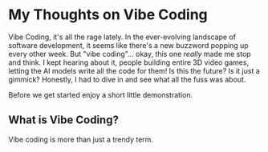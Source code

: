 # My Thoughts on Vibe Coding


Vibe Coding, it's all the rage lately. In the ever-evolving landscape of software development, it seems like there's a new buzzword popping up every other week. But "vibe coding"... okay, this one *really* made me stop and think. I kept hearing about it, people building entire 3D video games, letting the  AI models write all the code for them! Is this the future? Is it just a gimmick? Honestly, I had to dive in and see what all the fuss was about. 

Before we get started enjoy a short little demonstration.


<TwitterEmbed tweetId="1897785032288121126" />

## What is Vibe Coding?

Vibe coding is more than just a trendy term.





